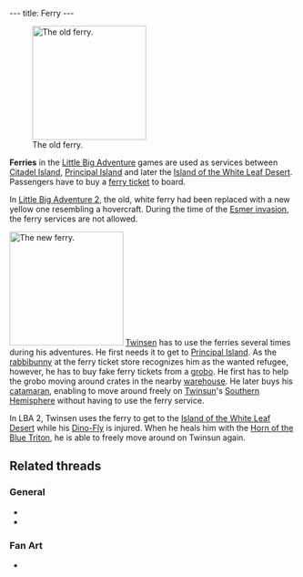 ---
title: Ferry
---

{{Infobox Transport
 |image=
}}

[[Image:02_ferry.gif|right|200px|thumb|The old ferry.]]

'''Ferries''' in the [[Little Big Adventure]] games are used as services between [[Citadel Island]], [[Principal Island]] and later the [[Island of the White Leaf Desert]]. Passengers have to buy a [[ferry ticket]] to board.

In [[Little Big Adventure 2]], the old, white ferry had been replaced with a new yellow one resembling a hovercraft. During the time of the [[Esmer invasion]], the ferry services are not allowed.

[[Image:BOAT_2.preview.JPG|right|200px|thumb|The new ferry.]]
[[Twinsen]] has to use the ferries several times during his adventures. He first needs it to get to [[Principal Island]]. As the [[rabbibunny]] at the ferry ticket store recognizes him as the wanted refugee, however, he has to buy fake ferry tickets from a [[grobo]]. He first has to help the grobo moving around crates in the nearby [[warehouse]]. He later buys his [[catamaran]], enabling to move around freely on [[Twinsun]]'s [[Southern Hemisphere]] without having to use the ferry service.

In LBA 2, Twinsen uses the ferry to get to the [[Island of the White Leaf Desert]] while his [[Dino-Fly]] is injured. When he heals him with the [[Horn of the Blue Triton]], he is able to freely move around on Twinsun again.

==Related threads==
===General===
* {{thread|id=10657|title=Secret ferry movie}}
* {{thread|id=5682|title=lba ferry?}}

===Fan Art===
* {{thread|id=9675|title=The ferry}}